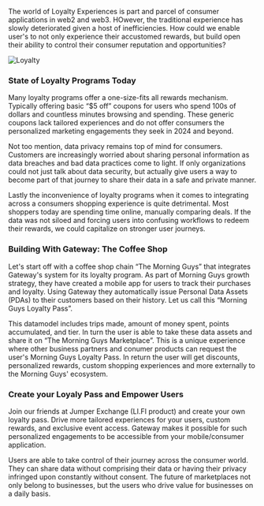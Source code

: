 The world of Loyalty Experiences is part and parcel of consumer applications in web2 and web3. HOwever, the traditional experience has slowly deteriorated given a host of inefficiencies. How could we enable user's to not only experience their accustomed rewards, but build open their ability to control their consumer reputation and opportunities?

<img src="assets/usecases/loyalty.png" alt="Loyalty" />

### State of Loyalty Programs Today

Many loyalty programs offer a one-size-fits all rewards mechanism. Typically offering basic “$5 off” coupons for users who spend 100s of dollars and countless minutes browsing and spending. These generic coupons lack tailored experiences and do not offer consumers the personalized marketing engagements they seek in 2024 and beyond.

Not too mention, data privacy remains top of mind for consumers. Customers are increasingly worried about sharing personal information as data breaches and bad data practices come to light. If only organizations could not just talk about data security, but actually give users a way to become part of that journey to share their data in a safe and private manner.

Lastly the inconvenience of loyalty programs when it comes to integrating across a consumers shopping experience is quite detrimental. Most shoppers today are spending time online, manually comparing deals. If the data was not siloed and forcing users into confusing workflows to redeem their rewards, we could capitalize on stronger user journeys.

### Building With Gateway: The Coffee Shop

Let's start off with a coffee shop chain “The Morning Guys” that integrates Gateway's system for its loyalty program. As part of Morning Guys growth strategy, they have created a mobile app for users to track their purchases and loyalty. Using Gateway they automatically issue Personal Data Assets (PDAs) to their customers based on their history. Let us call this “Morning Guys Loyalty Pass”.

This datamodel includes trips made, amount of money spent, points accumulated, and tier. In turn the user is able to take these data assets and share it on “The Morning Guys Marketplace”. This is a unique experience where other business partners and conumer products can request the user's Morning Guys Loyalty Pass. In return the user will get discounts, personalized rewards, custom shopping experiences and more externally to the Morning Guys' ecosystem.

### Create your Loyaly Pass and Empower Users

Join our friends at Jumper Exchange (LI.FI product) and create your own loyalty pass. Drive more tailored experiences for your users, custom rewards, and exclusive event access. Gateway makes it possible for such personalized engagements to be accessible from your mobile/consumer application.

Users are able to take control of their journey across the consumer world. They can share data without comprising their data or having their privacy infringed upon constantly without consent. The future of marketplaces not only belong to businesses, but the users who drive value for businesses on a daily basis.
